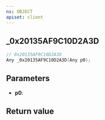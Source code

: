 ```yaml
---
ns: OBJECT
apiset: client
---
```

## _0x20135AF9C10D2A3D

```c
// 0x20135AF9C10D2A3D
Any _0x20135AF9C10D2A3D(Any p0);
```


## Parameters
* **p0**:

## Return value